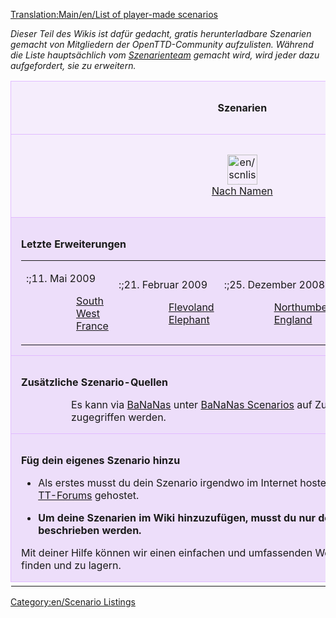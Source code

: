 [[Translation:Main/en/List of player-made scenarios]]{{en/-}}{{shortcut|Szenarien}}

''Dieser Teil des Wikis ist dafür gedacht, gratis herunterladbare Szenarien gemacht von Mitgliedern der OpenTTD-Community aufzulisten. Während die Liste hauptsächlich vom [[Main/en/Scenarios Team|Szenarienteam]] gemacht wird, wird jeder dazu aufgefordert, sie zu erweitern.''

{{en/-}}

{| cellspacing="3" class="mainpagetable" align="center" width="100%"
|- valign="top" 
|colspan="7" style="font-size: 100%; BACKGROUND-COLOR: #F5EDFC; border: 1px solid #E1BBFF; margin: 0; padding: 1em; text-align: center"|<font size="3">'''Szenarien'''</font>
|-
|style="font-size: 100%; BACKGROUND-COLOR: #F5EDFC; border: 1px solid #E1BBFF; margin: 0; padding: 1em; text-align: center; width:14%"|[[File:en/scnlist-alphabetical.png|48px]]<br />[[Main/de/Szenarienliste|Nach Namen]]
|style="font-size: 100%; BACKGROUND-COLOR: #F5EDFC; border: 1px solid #E1BBFF; margin: 0; padding: 1em; text-align: center; width:14%"|[[File:en/scnlist-difficulty.png|48px]]<br />[[Main/de/Szenarien nach Schwierigkeit|Nach Schwierigkeit]]
|style="font-size: 100%; BACKGROUND-COLOR: #F5EDFC; border: 1px solid #E1BBFF; margin: 0; padding: 1em; text-align: center; width:14%"|[[File:en/scnlist-industries.png|48px]]<br />[[Main/de/Szenarien nach Menge an Industrien|Nach Menge an Industrien]]
|style="font-size: 100%; BACKGROUND-COLOR: #F5EDFC; border: 1px solid #E1BBFF; margin: 0; padding: 1em; text-align: center; width:14%"|[[File:en/scnlist-relief.png|48px]]<br />[[Main/de/Szenarien nach Landschaftstyp|Nach Landschaftstyp]]
|style="font-size: 100%; BACKGROUND-COLOR: #F5EDFC; border: 1px solid #E1BBFF; margin: 0; padding: 1em; text-align: center; width:14%"|[[File:en/scnlist-setting.png|48px]]<br />[[Main/de/Szenarien nach Klima|Nach Klima]]
|style="font-size: 100%; BACKGROUND-COLOR: #F5EDFC; border: 1px solid #E1BBFF; margin: 0; padding: 1em; text-align: center; width:14%"|[[File:en/scnlist-size.png|48px]]<br />[[Main/de/Szenarien nach Größe|Nach Größe]]
|style="font-size: 100%; BACKGROUND-COLOR: #F5EDFC; border: 1px solid #E1BBFF; margin: 0; padding: 1em; text-align: center; width:14%"|[[File:en/scnlist-realworld.png|48px]]<br />[[Main/de/Szenarien basierend auf der realen Welt|Basierend auf der realen Welt]]
|-
|colspan="7" style="font-size: 100%; BACKGROUND-COLOR: #EDDEFA; border: 1px solid #E1BBFF; margin: 0; padding: 1em 1em 0em 1em; text-align: left;"|

<font size="3">'''Letzte Erweiterungen'''</font>

{| style="BACKGROUND-COLOR: #EDDEFA"
|- valign="top"
|
:;11. Mai 2009
::[[Main/en/South West France|South West France]]
|
:;21. Februar 2009
::[[Main/en/Flevoland|Flevoland]]
::[[Main/en/Elephant|Elephant]]
|
:;25. Dezember 2008
::[[Main/en/Northumberland, England|Northumberland, England]]
|
:;8. Dezember 2008
::[[Main/en/South Yorkshire|South Yorkshire]]
|}

|-
|colspan="7" style="font-size: 100%; BACKGROUND-COLOR: #EDDEFA; border: 1px solid #E1BBFF; margin: 0; padding: 1em 1em 0em 1em; text-align: left;"|

<font size="3">'''Zusätzliche Szenario-Quellen'''</font>

::Es kann via [[Main/en/Content Service|BaNaNas]] unter [http://bananas.openttd.org/en/scenario/ BaNaNas Scenarios] auf Zusätzliche Szenarien zugegriffen werden.

|-
|colspan="7" style="font-size: 100%; BACKGROUND-COLOR: #EDDEFA; border: 1px solid #E1BBFF; margin: 0; padding: 1em 1em 0em 1em; text-align: left;"|

<font size="3">'''Füg dein eigenes Szenario hinzu'''</font>

*Als erstes musst du dein Szenario irgendwo im Internet hosten. Die meisten sind in den [http://tt-forums.net TT-Forums] gehostet.

*'''Um deine Szenarien im Wiki hinzuzufügen, musst du nur den Schritten folgen, die [[Main/en/Scenarios Team#Procedure to add a scenario|hier]] beschrieben werden.'''

Mit deiner Hilfe können wir einen einfachen und umfassenden Weg machen, Szenarien zu finden und zu lagern.

|-
|}

[[Category:en/Scenario Listings]]